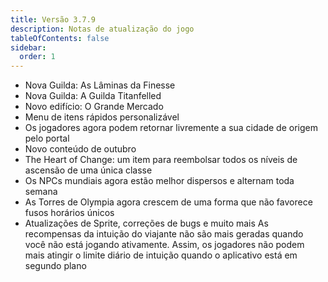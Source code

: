 ```yaml
---
title: Versão 3.7.9
description: Notas de atualização do jogo
tableOfContents: false
sidebar:
  order: 1
---
```


* Nova Guilda: As Lâminas da Finesse
* Nova Guilda: A Guilda Titanfelled
* Novo edifício: O Grande Mercado
* Menu de itens rápidos personalizável
* Os jogadores agora podem retornar livremente a sua cidade de origem pelo portal
* Novo conteúdo de outubro
* The Heart of Change: um item para reembolsar todos os níveis de ascensão de uma única classe
* Os NPCs mundiais agora estão melhor dispersos e alternam toda semana
* As Torres de Olympia agora crescem de uma forma que não favorece fusos horários únicos
* Atualizações de Sprite, correções de bugs e muito mais As recompensas da intuição do viajante não são mais geradas quando você não está jogando ativamente. Assim, os jogadores não podem mais atingir o limite diário de intuição quando o aplicativo está em segundo plano